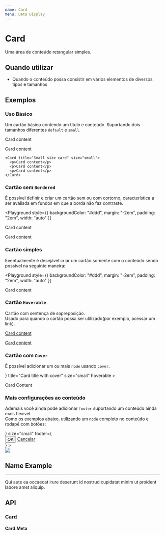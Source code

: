 ```yaml
---
name: Card
menu: Data Display
---
```




# Card

Uma área de conteúdo retangular simples.

## Quando utilizar

- Quando o conteúdo possa consistir em vários elementos de diversos tipos e tamanhos.

## Exemplos

### Uso Básico

Um cartão básico contendo um título e conteúdo. Suportando dois tamanhos diferentes `default` e `small`.

<Playground>
  <div>
    <Card title="Default size card" style={{ width: 300 }}>
      <p>Card content</p>
      <p>Card content</p>
    </Card>

    <Card title="Small size card" size="small">
      <p>Card content</p>
      <p>Card content</p>
      <p>Card content</p>
    </Card>

  </div>

</Playground>

### Cartão sem `Bordered`

É possível definir e criar um cartão sem ou com cortorno, característica a ser avaliada em fundos em que a borda não faz contraste.

<Playground
  style={{
    backgroundColor: "#ddd",
    margin: "-2em",
    padding: "2em",
    width: "auto"
  }}
>
  <Card title="Card title" bordered={false}>
    <p>Card content</p>
    <p>Card content</p>
  </Card>
</Playground>

### Cartão simples

Eventualmente é desejável criar um cartão somente com o conteúdo sendo possível na seguinte maneira:

<Playground
  style={{
    backgroundColor: "#ddd",
    margin: "-2em",
    padding: "2em",
    width: "auto"
  }}
>
  <Card>
    <p>Card content</p>
  </Card>
</Playground>

### Cartão `Hoverable`

Cartão com sentença de sopreposição.  
Usado para quando o cartão possa ser utilizado(por exemplo, acessar um link).

<Playground>
  <a href="#" style={{ textDecoration: "none" }}>
    <Card title="card with link" hoverable>
      <p>Card content</p>
      <p>Card content</p>
    </Card>
  </a>
</Playground>

### Cartão com `Cover`

É possível adicionar um ou mais `node` usando `cover`.

<Playground>
  <Card
    style={{ width: 240 }}
    cover={
      <img
        alt="image example"
        src="https://images.pexels.com/photos/1252983/pexels-photo-1252983.jpeg?cs=srgb&dl=pexels-lisa-1252983.jpg&fm=jpg"
      />
    }
    title="Card title with cover"
    size="small"
    hoverable
  >
    <p> Card Content </p>
  </Card>
</Playground>

### Mais configurações ao conteúdo

Ademais você ainda pode adicionar `footer` suportando um conteúdo ainda mais flexível.  
Como os exemplos abaixo, utilizando um `node` completo no conteúdo e rodapé com botões:

<Playground>
  <Card
    title="This is small card title"
    style={{ width: 300 }}
    cover={
      <img
        alt="example"
        src="https://images.unsplash.com/photo-1599147983579-b645239a5bf5?ixid=MnwxMjA3fDB8MHxwaG90by1wYWdlfHx8fGVufDB8fHx8&ixlib=rb-1.2.1&auto=format&fit=crop&w=751&q=80"
      />
    }
    size="small"
    footer={
      <div
        style={{
          display: "flex",
          margin: "1em",
          justifyContent: "space-around",
          alignItems: "center"
        }}
      >
        <Button type="primary">OK</Button>
        <a href="#" style={{ color: "#000", textDecoration: "none" }}>
          Cancelar
        </a>
      </div>
    }
  >
    <div style={{ margin: "0 1em" }}>
      <span
        style={{
          position: "relative",
          display: "inline-flex",
          overflow: "hidden",
          alignItems: "center"
        }}
      >
        <img
          style={{
            width: "32px",
            height: "32px",
            overflow: "hidden",
            background: "#ccc",
            borderRadius: "50%"
          }}
          src="https://images.unsplash.com/photo-1522075469751-3a6694fb2f61?ixid=MnwxMjA3fDB8MHxzZWFyY2h8Nnx8cHJvZmlsZSUyMHBpY3xlbnwwfHwwfHw%3D&ixlib=rb-1.2.1&auto=format&fit=crop&w=500&q=60"
        />
        <h2 style={{ margin: "1em" }}>Name Example</h2>
      </span>
      <hr style={{ marginTop: "-1em" }} />
      Qui aute ea occaecat irure deserunt id nostrud cupidatat minim ut proident
      labore amet aliquip.
    </div>
  </Card>
</Playground>

## API

### Card

<Props of={Card} />

#### Card.Meta

<Props of={Meta} />
